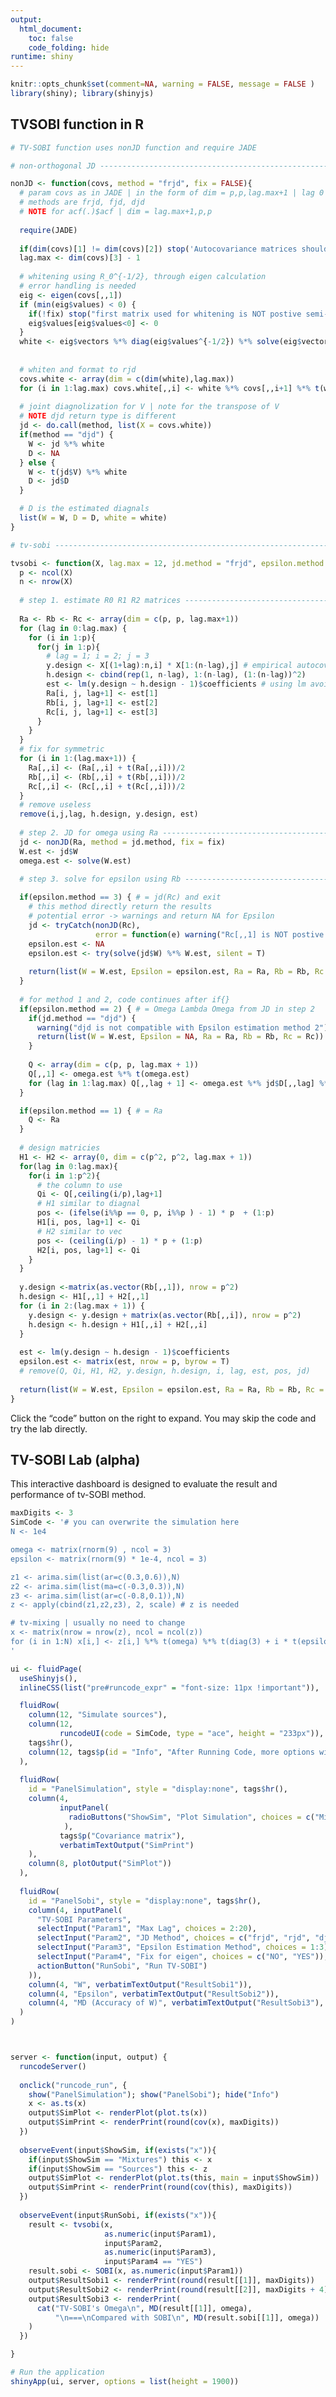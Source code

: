 ```yaml
---
output:
  html_document:
    toc: false
    code_folding: hide
runtime: shiny
---
```


```r
knitr::opts_chunk$set(comment=NA, warning = FALSE, message = FALSE )
library(shiny); library(shinyjs)
```

## TVSOBI function in R

```r
# TV-SOBI function uses nonJD function and require JADE

# non-orthogonal JD -------------------------------------------------------

nonJD <- function(covs, method = "frjd", fix = FALSE){
  # param covs as in JADE | in the form of dim = p,p,lag.max+1 | lag 0 at index 1
  # methods are frjd, fjd, djd
  # NOTE for acf(.)$acf | dim = lag.max+1,p,p 
  
  require(JADE)
  
  if(dim(covs)[1] != dim(covs)[2]) stop('Autocovariance matrices should be in dim(p,p,k)')
  lag.max <- dim(covs)[3] - 1
  
  # whitening using R_0^{-1/2}, through eigen calculation
  # error handling is needed
  eig <- eigen(covs[,,1])
  if (min(eig$values) < 0) {
    if(!fix) stop("first matrix used for whitening is NOT postive semi-definite\nAdd fix = TRUE can dismiss the error but at cost of accuracy")
    eig$values[eig$values<0] <- 0
  }
  white <- eig$vectors %*% diag(eig$values^{-1/2}) %*% solve(eig$vectors)
  
  
  # whiten and format to rjd
  covs.white <- array(dim = c(dim(white),lag.max))
  for (i in 1:lag.max) covs.white[,,i] <- white %*% covs[,,i+1] %*% t(white)
  
  # joint diagnolization for V | note for the transpose of V
  # NOTE djd return type is different
  jd <- do.call(method, list(X = covs.white))
  if(method == "djd") {
    W <- jd %*% white
    D <- NA
  } else {
    W <- t(jd$V) %*% white
    D <- jd$D
  } 

  # D is the estimated diagnals
  list(W = W, D = D, white = white)
}

# tv-sobi -----------------------------------------------------------------

tvsobi <- function(X, lag.max = 12, jd.method = "frjd", epsilon.method = 1, fix = F){
  p <- ncol(X)
  n <- nrow(X)
  
  # step 1. estimate R0 R1 R2 matrices --------------------------------------
  
  Ra <- Rb <- Rc <- array(dim = c(p, p, lag.max+1))
  for (lag in 0:lag.max) {
    for (i in 1:p){
      for(j in 1:p){
        # lag = 1; i = 2; j = 3
        y.design <- X[(1+lag):n,i] * X[1:(n-lag),j] # empirical autocovariance
        h.design <- cbind(rep(1, n-lag), 1:(n-lag), (1:(n-lag))^2)
        est <- lm(y.design ~ h.design - 1)$coefficients # using lm avoids the singular problem
        Ra[i, j, lag+1] <- est[1]
        Rb[i, j, lag+1] <- est[2]
        Rc[i, j, lag+1] <- est[3]
      }
    }
  }
  # fix for symmetric
  for (i in 1:(lag.max+1)) {
    Ra[,,i] <- (Ra[,,i] + t(Ra[,,i]))/2
    Rb[,,i] <- (Rb[,,i] + t(Rb[,,i]))/2
    Rc[,,i] <- (Rc[,,i] + t(Rc[,,i]))/2
  }
  # remove useless
  remove(i,j,lag, h.design, y.design, est)
  
  # step 2. JD for omega using Ra -------------------------------------------
  jd <- nonJD(Ra, method = jd.method, fix = fix)
  W.est <- jd$W
  omega.est <- solve(W.est)

  # step 3. solve for epsilon using Rb --------------------------------------
    
  if(epsilon.method == 3) { # = jd(Rc) and exit
    # this method directly return the results
    # potential error -> warnings and return NA for Epsilon
    jd <- tryCatch(nonJD(Rc), 
                   error = function(e) warning("Rc[,,1] is NOT postive semi-definite\nAdd fix = TRUE can dismiss the error but at cost of accuracy"))
    epsilon.est <- NA
    epsilon.est <- try(solve(jd$W) %*% W.est, silent = T)
    
    return(list(W = W.est, Epsilon = epsilon.est, Ra = Ra, Rb = Rb, Rc = Rc))
  }
  
  # for method 1 and 2, code continues after if{}
  if(epsilon.method == 2) { # = Omega Lambda Omega from JD in step 2
    if(jd.method == "djd") {
      warning("djd is not compatible with Epsilon estimation method 2")
      return(list(W = W.est, Epsilon = NA, Ra = Ra, Rb = Rb, Rc = Rc))
    }
    
    Q <- array(dim = c(p, p, lag.max + 1))
    Q[,,1] <- omega.est %*% t(omega.est) 
    for (lag in 1:lag.max) Q[,,lag + 1] <- omega.est %*% jd$D[,,lag] %*%  t(omega.est)
  }

  if(epsilon.method == 1) { # = Ra
    Q <- Ra
  }
  
  # design matricies
  H1 <- H2 <- array(0, dim = c(p^2, p^2, lag.max + 1))
  for(lag in 0:lag.max){
    for(i in 1:p^2){
      # the column to use  
      Qi <- Q[,ceiling(i/p),lag+1]
      # H1 similar to diagnal
      pos <- (ifelse(i%%p == 0, p, i%%p ) - 1) * p  + (1:p)
      H1[i, pos, lag+1] <- Qi
      # H2 similar to vec
      pos <- (ceiling(i/p) - 1) * p + (1:p)
      H2[i, pos, lag+1] <- Qi
    }
  }
  
  y.design <-matrix(as.vector(Rb[,,1]), nrow = p^2)
  h.design <- H1[,,1] + H2[,,1]
  for (i in 2:(lag.max + 1)) {
    y.design <- y.design + matrix(as.vector(Rb[,,i]), nrow = p^2)
    h.design <- h.design + H1[,,i] + H2[,,i]
  }
  
  est <- lm(y.design ~ h.design - 1)$coefficients
  epsilon.est <- matrix(est, nrow = p, byrow = T)
  # remove(Q, Qi, H1, H2, y.design, h.design, i, lag, est, pos, jd)
  
  return(list(W = W.est, Epsilon = epsilon.est, Ra = Ra, Rb = Rb, Rc = Rc))
}
```

Click the "code" button on the right to expand. You may skip the code and try the lab directly.


## TV-SOBI Lab (alpha)

This interactive dashboard is designed to evaluate the result and performance of tv-SOBI method.

```r
maxDigits <- 3
SimCode <- '# you can overwrite the simulation here
N <- 1e4

omega <- matrix(rnorm(9) , ncol = 3)
epsilon <- matrix(rnorm(9) * 1e-4, ncol = 3)

z1 <- arima.sim(list(ar=c(0.3,0.6)),N)
z2 <- arima.sim(list(ma=c(-0.3,0.3)),N)
z3 <- arima.sim(list(ar=c(-0.8,0.1)),N)
z <- apply(cbind(z1,z2,z3), 2, scale) # z is needed

# tv-mixing | usually no need to change
x <- matrix(nrow = nrow(z), ncol = ncol(z))
for (i in 1:N) x[i,] <- z[i,] %*% t(omega) %*% t(diag(3) + i * t(epsilon))
'

ui <- fluidPage(
  useShinyjs(),
  inlineCSS(list("pre#runcode_expr" = "font-size: 11px !important")),

  fluidRow(
    column(12, "Simulate sources"),
    column(12,
           runcodeUI(code = SimCode, type = "ace", height = "233px")),
    tags$hr(),
    column(12, tags$p(id = "Info", "After Running Code, more options will show below"))
  ),
  
  fluidRow(
    id = "PanelSimulation", style = "display:none", tags$hr(),
    column(4, 
           inputPanel(
             radioButtons("ShowSim", "Plot Simulation", choices = c("Mixtures", "Sources"))
            ),
           tags$p("Covariance matrix"),
           verbatimTextOutput("SimPrint")
    ),
    column(8, plotOutput("SimPlot"))
  ),
  
  fluidRow(
    id = "PanelSobi", style = "display:none", tags$hr(), 
    column(4, inputPanel(
      "TV-SOBI Parameters",
      selectInput("Param1", "Max Lag", choices = 2:20),
      selectInput("Param2", "JD Method", choices = c("frjd", "rjd", "djd")),
      selectInput("Param3", "Epsilon Estimation Method", choices = 1:3),
      selectInput("Param4", "Fix for eigen", choices = c("NO", "YES")),
      actionButton("RunSobi", "Run TV-SOBI")
    )),
    column(4, "W", verbatimTextOutput("ResultSobi1")),
    column(4, "Epsilon", verbatimTextOutput("ResultSobi2")),
    column(4, "MD (Accuracy of W)", verbatimTextOutput("ResultSobi3"), p("please click run-sobi in the left first"))
  )
)



server <- function(input, output) {
  runcodeServer()
  
  onclick("runcode_run", {
    show("PanelSimulation"); show("PanelSobi"); hide("Info")
    x <- as.ts(x)
    output$SimPlot <- renderPlot(plot.ts(x))
    output$SimPrint <- renderPrint(round(cov(x), maxDigits))
  })
  
  observeEvent(input$ShowSim, if(exists("x")){
    if(input$ShowSim == "Mixtures") this <- x
    if(input$ShowSim == "Sources") this <- z
    output$SimPlot <- renderPlot(plot.ts(this, main = input$ShowSim))
    output$SimPrint <- renderPrint(round(cov(this), maxDigits))
  })
  
  observeEvent(input$RunSobi, if(exists("x")){
    result <- tvsobi(x, 
                     as.numeric(input$Param1), 
                     input$Param2, 
                     as.numeric(input$Param3),
                     input$Param4 == "YES")
    result.sobi <- SOBI(x, as.numeric(input$Param1))
    output$ResultSobi1 <- renderPrint(round(result[[1]], maxDigits))
    output$ResultSobi2 <- renderPrint(round(result[[2]], maxDigits + 4))
    output$ResultSobi3 <- renderPrint(
      cat("TV-SOBI's Omega\n", MD(result[[1]], omega), 
          "\n===\nCompared with SOBI\n", MD(result.sobi[[1]], omega))
    )
  })

}

# Run the application 
shinyApp(ui, server, options = list(height = 1900))
```
